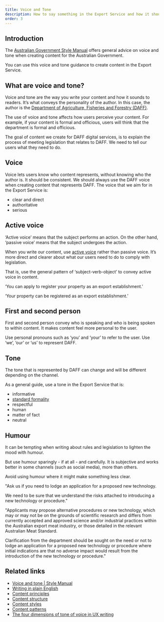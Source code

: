 ```yaml
---
title: Voice and Tone
description: How to say something in the Export Service and how it should sound to our users.
order: 3
---
```


## Introduction

The [Australian Government Style Manual](https://www.stylemanual.gov.au/writing-and-designing-content/clear-language-and-writing-style/voice-and-tone) offers general advice on voice and tone when creating content for the Australian Government.

You can use this voice and tone guidance to create content in the Export Service.

<BackToTop />

## What are voice and tone?

Voice and tone are the way you write your content and how it sounds to readers. It’s what conveys the personality of the author. In this case, the author is the [Department of Agriculture, Fisheries and Forestry (DAFF)](https://www.agriculture.gov.au/).

The use of voice and tone affects how users perceive your content. For example, if your content is formal and officious, users will think that the department is formal and officious.

The goal of content we create for DAFF digital services, is to explain the process of meeting legislation that relates to DAFF. We need to tell our users what they need to do.

<BackToTop />

## Voice

Voice lets users know who content represents, without knowing who the author is. It should be consistent.
We should always use the DAFF voice when creating content that represents DAFF. The voice that we aim for in the Export Service is:

- clear and direct
- authoritative
- serious

<BackToTop />

## Active voice

‘Active voice’ means that the subject performs an action. On the other hand, ‘passive voice’ means that the subject undergoes the action.

When you write our content, use [active voice](https://www.stylemanual.gov.au/writing-and-designing-content/clear-language-and-writing-style/sentences) rather than passive voice. It’s more direct and clearer about what our users need to do to comply with legislation.

That is, use the general pattern of ‘subject-verb-object’ to convey active voice in content.

<DoHeading />

‘You can apply to register your property as an export establishment.’

<DontHeading />

‘Your property can be registered as an export establishment.’

<BackToTop />

## First and second person

First and second person convey who is speaking and who is being spoken to within content. It makes content feel more personal to the user.

Use personal pronouns such as ‘you’ and ‘your’ to refer to the user. Use ‘we’, ‘our’ or ‘us’ to represent DAFF.

<BackToTop />

## Tone

The tone that is represented by DAFF can change and will be different depending on the channel.

As a general guide, use a tone in the Export Service that is:

- informative
- [standard formality](https://www.stylemanual.gov.au/writing-and-designing-content/clear-language-and-writing-style/voice-and-tone)
- respectful
- human
- matter of fact
- neutral

<BackToTop />

## Humour

It can be tempting when writing about rules and legislation to lighten the mood with humour.

But use humour sparingly - if at all - and carefully. It is subjective and works better in some channels (such as social media), more than others.

Avoid using humour where it might make something less clear.

<DoHeading />

"Ask us if you need to lodge an application for a proposed new technology.

We need to be sure that we understand the risks attached to introducing a new technology or procedure."

<DontHeading />

"Applicants may propose alternative procedures or new technology, which may or may not be on the grounds of scientific research and differs from currently accepted and approved science and/or industrial practices within the Australian export meat industry, or those detailed in the relevant Australian Meat Standard.

Clarification from the department should be sought on the need or not to lodge an application for a proposed new technology or procedure where initial indications are that no adverse impact would result from the introduction of the new technology or procedure."

<BackToTop />

## Related links

- [Voice and tone | Style Manual](https://www.stylemanual.gov.au/writing-and-designing-content/clear-language-and-writing-style/voice-and-tone)
- [Writing in plain English](https://mylink-deptagriculture.msappproxy.net/StaffServices/Comms/CreateContent/StyleGuide/Pages/WritinginplainEnglish.aspx)
- [Content principles](./content-principles)
- [Content structure](./content-structure)
- [Content styles](./content-styles)
- [Content patterns](./content-patterns)
- [The four dimensions of tone of voice in UX writing ](https://www.nngroup.com/videos/tone-of-voice-dimensions/)

<BackToTop />
